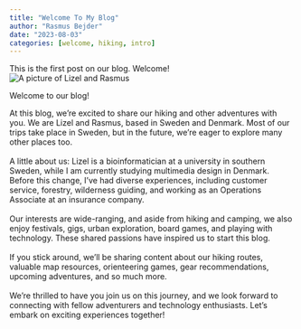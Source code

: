 ```yaml
---
title: "Welcome To My Blog"
author: "Rasmus Bejder"
date: "2023-08-03"
categories: [welcome, hiking, intro]
--- 
```


This is the first post on our blog. Welcome! <br>
![A picture of Lizel and Rasmus](https://res.cloudinary.com/dc1kxjjka/image/upload/v1691427573/Hiking%20blog/IMG-20230710-WA0022_hanrbh.jpg)

Welcome to our blog!

At this blog, we're excited to share our hiking and other adventures with you. We are Lizel and Rasmus, based in Sweden and Denmark. Most of our trips take place in Sweden, but in the future, we're eager to explore many other places too.<br>
 <br>
A little about us: Lizel is a bioinformatician at a university in southern Sweden, while I am currently studying multimedia design in Denmark. Before this change, I've had diverse experiences, including customer service, forestry, wilderness guiding, and working as an Operations Associate at an insurance company.<br>
 <br>
Our interests are wide-ranging, and aside from hiking and camping, we also enjoy festivals, gigs, urban exploration, board games, and playing with technology. These shared passions have inspired us to start this blog.<br>
 <br>
If you stick around, we'll be sharing content about our hiking routes, valuable map resources, orienteering games, gear recommendations, upcoming adventures, and so much more.<br>
 <br>
We're thrilled to have you join us on this journey, and we look forward to connecting with fellow adventurers and technology enthusiasts. Let's embark on exciting experiences together!<br>